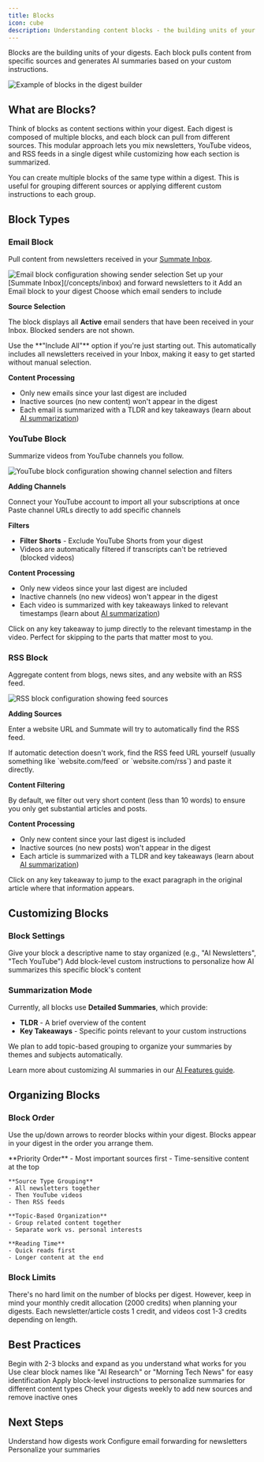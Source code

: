 ```yaml
---
title: Blocks
icon: cube
description: Understanding content blocks - the building units of your digests
---
```


Blocks are the building units of your digests. Each block pulls content from specific sources and generates AI summaries based on your custom instructions.

<Frame>
  <img src="/images/blocks-builder.png" alt="Example of blocks in the digest builder" />
</Frame>

## What are Blocks?

Think of blocks as content sections within your digest. Each digest is composed of multiple blocks, and each block can pull from different sources. This modular approach lets you mix newsletters, YouTube videos, and RSS feeds in a single digest while customizing how each section is summarized.

<Info>
You can create multiple blocks of the same type within a digest. This is useful for grouping different sources or applying different custom instructions to each group.
</Info>

## Block Types

### Email Block

Pull content from newsletters received in your [Summate Inbox](/concepts/inbox).

<Frame>
  <img src="/images/blocks/email-block.png" alt="Email block configuration showing sender selection" />
</Frame>

<Steps>
  <Step title="Set Up Your Inbox">
    Set up your [Summate Inbox](/concepts/inbox) and forward newsletters to it
  </Step>
  <Step title="Create Email Block">
    Add an Email block to your digest
  </Step>
  <Step title="Select Senders">
    Choose which email senders to include
  </Step>
</Steps>

**Source Selection**

The block displays all **Active** email senders that have been received in your Inbox. Blocked senders are not shown.

<Tip>
Use the **"Include All"** option if you're just starting out. This automatically includes all newsletters received in your Inbox, making it easy to get started without manual selection.
</Tip>

**Content Processing**
- Only new emails since your last digest are included
- Inactive sources (no new content) won't appear in the digest
- Each email is summarized with a TLDR and key takeaways (learn about [AI summarization](/concepts/ai-features))

### YouTube Block

Summarize videos from YouTube channels you follow.

<Frame>
  <img src="/images/blocks/youtube-block.png" alt="YouTube block configuration showing channel selection and filters" />
</Frame>

**Adding Channels**

<CardGroup cols={2}>
  <Card title="One-Click Import" icon="download">
    Connect your YouTube account to import all your subscriptions at once
  </Card>
  <Card title="Manual Entry" icon="link">
    Paste channel URLs directly to add specific channels
  </Card>
</CardGroup>

**Filters**
- **Filter Shorts** - Exclude YouTube Shorts from your digest
- Videos are automatically filtered if transcripts can't be retrieved (blocked videos)

**Content Processing**
- Only new videos since your last digest are included
- Inactive channels (no new videos) won't appear in the digest
- Each video is summarized with key takeaways linked to relevant timestamps (learn about [AI summarization](/concepts/ai-features))

<Note>
Click on any key takeaway to jump directly to the relevant timestamp in the video. Perfect for skipping to the parts that matter most to you.
</Note>

### RSS Block

Aggregate content from blogs, news sites, and any website with an RSS feed.

<Frame>
  <img src="/images/blocks/rss-block.png" alt="RSS block configuration showing feed sources" />
</Frame>

**Adding Sources**

Enter a website URL and Summate will try to automatically find the RSS feed.

<Tip>
If automatic detection doesn't work, find the RSS feed URL yourself (usually something like `website.com/feed` or `website.com/rss`) and paste it directly.
</Tip>

**Content Filtering**

By default, we filter out very short content (less than 10 words) to ensure you only get substantial articles and posts.

**Content Processing**
- Only new content since your last digest is included
- Inactive sources (no new posts) won't appear in the digest
- Each article is summarized with a TLDR and key takeaways (learn about [AI summarization](/concepts/ai-features))

<Note>
Click on any key takeaway to jump to the exact paragraph in the original article where that information appears.
</Note>

## Customizing Blocks

### Block Settings

<CardGroup cols={2}>
  <Card title="Block Name" icon="tag">
    Give your block a descriptive name to stay organized (e.g., "AI Newsletters", "Tech YouTube")
  </Card>
  <Card title="Custom Instructions" icon="wand-magic-sparkles" href="/concepts/ai-features#customization-levels">
    Add block-level custom instructions to personalize how AI summarizes this specific block's content
  </Card>
</CardGroup>

### Summarization Mode

Currently, all blocks use **Detailed Summaries**, which provide:
- **TLDR** - A brief overview of the content
- **Key Takeaways** - Specific points relevant to your custom instructions

<Note>
We plan to add topic-based grouping to organize your summaries by themes and subjects automatically.
</Note>

Learn more about customizing AI summaries in our [AI Features guide](/concepts/ai-features).

## Organizing Blocks

### Block Order

Use the up/down arrows to reorder blocks within your digest. Blocks appear in your digest in the order you arrange them.

<AccordionGroup>
  <Accordion title="Common Organization Patterns" icon="list">
    **Priority Order**
    - Most important sources first
    - Time-sensitive content at the top

    **Source Type Grouping**
    - All newsletters together
    - Then YouTube videos
    - Then RSS feeds

    **Topic-Based Organization**
    - Group related content together
    - Separate work vs. personal interests

    **Reading Time**
    - Quick reads first
    - Longer content at the end
  </Accordion>
</AccordionGroup>

### Block Limits

<Info>
There's no hard limit on the number of blocks per digest. However, keep in mind your monthly credit allocation (2000 credits) when planning your digests. Each newsletter/article costs 1 credit, and videos cost 1-3 credits depending on length.
</Info>

## Best Practices

<CardGroup cols={2}>
  <Card title="Start Small" icon="seedling">
    Begin with 2-3 blocks and expand as you understand what works for you
  </Card>
  <Card title="Name Descriptively" icon="tag">
    Use clear block names like "AI Research" or "Morning Tech News" for easy identification
  </Card>
  <Card title="Use Custom Instructions" icon="wand-magic-sparkles" href="/concepts/ai-features#customization-levels">
    Apply block-level instructions to personalize summaries for different content types
  </Card>
  <Card title="Review Regularly" icon="calendar">
    Check your digests weekly to add new sources and remove inactive ones
  </Card>
</CardGroup>

## Next Steps

<CardGroup cols={3}>
  <Card title="Learn About Digests" icon="newspaper" href="/concepts/digests">
    Understand how digests work
  </Card>
  <Card title="Set Up Your Inbox" icon="inbox" href="/concepts/inbox">
    Configure email forwarding for newsletters
  </Card>
  <Card title="AI Customization" icon="sparkles" href="/concepts/ai-features">
    Personalize your summaries
  </Card>
</CardGroup>